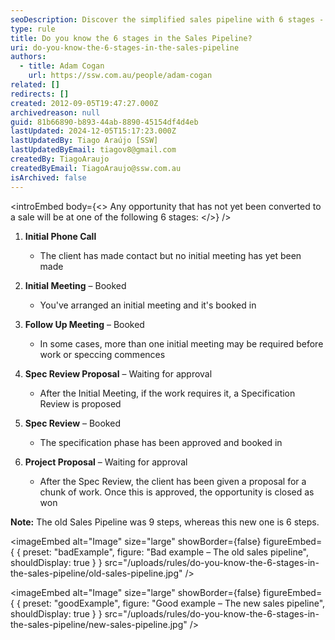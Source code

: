 ```yaml
---
seoDescription: Discover the simplified sales pipeline with 6 stages - initial phone call, initial meeting, follow-up meeting, spec review proposal, spec review, and project proposal.
type: rule
title: Do you know the 6 stages in the Sales Pipeline?
uri: do-you-know-the-6-stages-in-the-sales-pipeline
authors:
  - title: Adam Cogan
    url: https://ssw.com.au/people/adam-cogan
related: []
redirects: []
created: 2012-09-05T19:47:27.000Z
archivedreason: null
guid: 81b66890-b893-44ab-8890-45154df4d4eb
lastUpdated: 2024-12-05T15:17:23.000Z
lastUpdatedBy: Tiago Araújo [SSW]
lastUpdatedByEmail: tiagov8@gmail.com
createdBy: TiagoAraujo
createdByEmail: TiagoAraujo@ssw.com.au
isArchived: false
---
```


<introEmbed
  body={<>
Any opportunity that has not yet been converted to a sale will be at one of the following 6 stages:
  </>}
/>
1. **Initial Phone Call**
   * The client has made contact but no initial meeting has yet been made

2. **Initial Meeting** – Booked
   * You've arranged an initial meeting and it's booked in

3. **Follow Up Meeting** – Booked
   * In some cases, more than one initial meeting may be required before work or speccing commences

4. **Spec Review Proposal** – Waiting for approval
   * After the Initial Meeting, if the work requires it, a Specification Review is proposed

5. **Spec Review** – Booked
   * The specification phase has been approved and booked in

6. **Project Proposal** – Waiting for approval
   * After the Spec Review, the client has been given a proposal for a chunk of work. Once this is approved, the opportunity is closed as won

**Note:** The old Sales Pipeline was 9 steps, whereas this new one is 6 steps.

<imageEmbed
  alt="Image"
  size="large"
  showBorder={false}
  figureEmbed={ {
    preset: "badExample",
    figure: "Bad example – The old sales pipeline",
    shouldDisplay: true
  } }
  src="/uploads/rules/do-you-know-the-6-stages-in-the-sales-pipeline/old-sales-pipeline.jpg"
/>


<imageEmbed
  alt="Image"
  size="large"
  showBorder={false}
  figureEmbed={ {
    preset: "goodExample",
    figure: "Good example – The new sales pipeline",
    shouldDisplay: true
  } }
  src="/uploads/rules/do-you-know-the-6-stages-in-the-sales-pipeline/new-sales-pipeline.jpg"
/>
